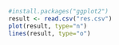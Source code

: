 ```r
#install.packages("ggplot2")
result <- read.csv("res.csv")
plot(result, type="n")
lines(result, type="o")
```